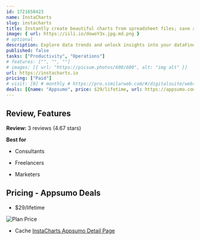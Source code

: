 ```yaml
---
id: 1721658423  
name: InstaCharts
slug: instacharts
title: Instantly create beautiful charts from spreadsheet files; save and share interactive charts online
image: { url: https://iili.io/dowoY3x.jpg.md.png }
# optional
description: Explore data trends and unlock insights into your dataFind data trends quickly and share
published: false
tasks: ["Productivity", "Operations"]
# features: ["", "", ""]
# images: [{ url: "https://picsum.photos/600/600", alt: "img alt" }]
url: https://instacharts.io 
pricing: ["Paid"]
# visit: [0] # monthly # https://pro.similarweb.com/#/digitalsuite/websiteanalysis/home
deals: [{name: "Appsumo", price: $29/lifetime, url: https://appsumo.com/products/instacharts/#overview }]
---
```


## Review, Features

**Review:** 3 reviews  (4.67 stars)

**Best for**

- Consultants

- Freelancers

- Marketers

## Pricing - Appsumo Deals

- $29/lifetime

<Img src="https://iili.io/doefyGa.png" alt="Plan Price" />

- Cache [InstaCharts Appsumo Detail Page](https://iili.io/doeqCnn.png)

